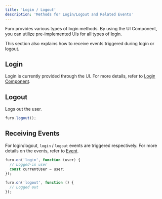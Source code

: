 ```yaml
---
title: 'Login / Logout'
description: 'Methods for Login/Logout and Related Events'
---
```


Furo provides various types of login methods.
By using the UI Component, you can utilize pre-implemented UIs for all types of login.

This section also explains how to receive events triggered during login or logout.

## Login

Login is currently provided through the UI.
For more details, refer to [Login Component](/furo-js/guides/ui-component/login-component).

## Logout

Logs out the user.

```js
furo.logout();
```

## Receiving Events

For login/logout, `login` / `logout` events are triggered respectively.
For more details on the events, refer to [Event](/furo-js/guides/event).

```js
furo.on('login', function (user) {
  // Logged-in user
  const currentUser = user;
});

furo.on('logout', function () {
  // Logged out
});
```
